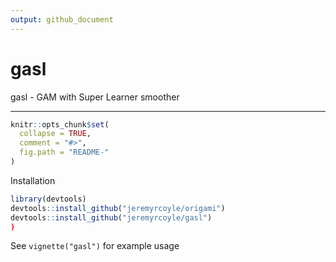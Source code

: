 ```yaml
---
output: github_document
---
```


<!-- README.md is generated from README.Rmd. Please edit that file -->
gasl
=======

gasl - GAM with Super Learner smoother

--------------------------

```r
knitr::opts_chunk$set(
  collapse = TRUE,
  comment = "#>",
  fig.path = "README-"
)
```

Installation
```r
library(devtools)
devtools::install_github("jeremyrcoyle/origami")
devtools::install_github("jeremyrcoyle/gasl")
)
```

See `vignette("gasl")` for example usage
